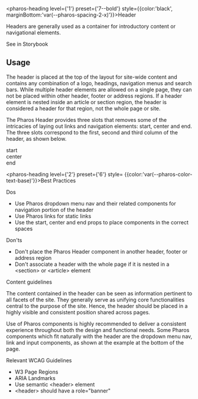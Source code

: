 <pharos-heading level={'1'} preset={'7--bold'} style={{color:'black', marginBottom:'var(--pharos-spacing-2-x)'}}>Header</pharos-heading>

<div style={{ marginBottom: 'var(--pharos-spacing-5-x)' }}>
  <p style={{ fontSize: 'var(--pharos-type-scale-6)', lineHeight: '2rem' }}>
    Headers are generally used as a container for introductory content or navigational elements.
  </p>
  <pharos-link href="#" target="_blank">
    See in Storybook
  </pharos-link>
</div>

## Usage

<div style={{ marginBottom: 'var(--pharos-spacing-3-x)' }}>
  <p>
    The header is placed at the top of the layout for site-wide content and contains any combination
    of a logo, headings, navigation menus and search bars. While multiple header elements are
    allowed on a single page, they can not be placed within other header, footer or address regions.
    If a header element is nested inside an article or section region, the header is considered a
    header for that region, not the whole page or site.
  </p>
  <p>
    The Pharos Header provides three slots that removes some of the intricacies of laying out links
    and navigation elements: start, center and end. The three slots correspond to the first, second
    and third column of the header, as shown below.
  </p>
</div>

<div style={{ marginBottom: 'var(--pharos-spacing-3-x)' }}>
  <pharos-header>
    <div slot="start">start</div>
    <div slot="center">center</div>
    <div slot="end">end</div>
  </pharos-header>
</div>

<pharos-heading level={'2'} preset={'6'} style= {{color:'var(--pharos-color-text-base)'}}>Best Practices</pharos-heading>

<div style={{ marginBottom: 'var(--pharos-spacing-5-x)' }}>
  <div style={{ marginBottom: 'var(--pharos-spacing-3-x)' }}>
    <pharos-heading level={'3'} preset={'2'}>
      Dos
    </pharos-heading>
    <ul>
      <li>
        Use Pharos dropdown menu nav and their related components for navigation portion of the
        header
      </li>
      <li>Use Pharos links for static links</li>
      <li>Use the start, center and end props to place components in the correct spaces</li>
    </ul>
  </div>
  <div>
    <pharos-heading level={'3'} preset={'2'}>
      Don'ts
    </pharos-heading>
    <ul>
      <li>Don't place the Pharos Header component in another header, footer or address region</li>
      <li>
        Don't associate a header with the whole page if it is nested in a &lt;section&gt; or
        &lt;article&gt; element
      </li>
    </ul>
  </div>
</div>

<div style={{ marginBottom: 'var(--pharos-spacing-3-x)' }}>
  <pharos-heading level={'2'} preset={'6'} style={{ marginBottom: 'var(--pharos-spacing-1-x)' }}>
    Content guidelines
  </pharos-heading>
  <p>
    The content contained in the header can be seen as information pertinent to all facets of the
    site. They generally serve as unifying core functionalities central to the purpose of the site.
    Hence, the header should be placed in a highly visible and consistent position shared across
    pages.
  </p>
  <p>
    Use of Pharos components is highly recommended to deliver a consistent experience throughout
    both the design and functional needs. Some Pharos components which fit naturally with the header
    are the dropdown menu nav, link and input components, as shown at the example at the bottom of
    the page.
  </p>
</div>

<div style={{ marginBottom: 'var(--pharos-spacing-5-x)' }}>
  <pharos-heading level={'3'} preset={'2'}>
    Relevant WCAG Guidelines
  </pharos-heading>
  <ul style={{ marginBottom: 'var(--pharos-spacing-1-x)' }}>
    <li>
      <pharos-link href="https://www.w3.org/WAI/tutorials/page-structure/regions/">
        W3 Page Regions
      </pharos-link>
    </li>
    <li>
      <pharos-link href="w3.org/TR/wai-aria-practices/examples/landmarks/HTML5.html">
        ARIA Landmarks
      </pharos-link>
    </li>
    <li>Use semantic &lt;header&gt; element</li>
    <li>&lt;header&gt; should have a role="banner"</li>
  </ul>
</div>
